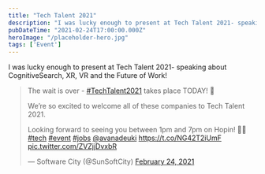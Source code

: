 ```yaml
---
title: "Tech Talent 2021"
description: "I was lucky enough to present at Tech Talent 2021- speaking about CognitiveSearch, XR, VR and the Future of Work!  > The wait is over - #TechTalent2021 [https://twitter.com/hashtag/TechTalent2021?src=hash&ref_src=twsrc%5Etfw] takes place TODAY! 🎉  We’re so excited to welcome all of these companies to Tech Talent 2021"
pubDateTime: "2021-02-24T17:00:00.000Z"
heroImage: "/placeholder-hero.jpg"
tags: ['Event']
---
```


I was lucky enough to present at Tech Talent 2021- speaking about CognitiveSearch, XR, VR and the Future of Work!


> The wait is over - [#TechTalent2021](https://twitter.com/hashtag/TechTalent2021?src=hash&ref_src=twsrc%5Etfw) takes place TODAY! 🎉  
>   
> We’re so excited to welcome all of these companies to Tech Talent 2021.   
>   
> Looking forward to seeing you between 1pm and 7pm on Hopin! 👩‍💻[#tech](https://twitter.com/hashtag/tech?src=hash&ref_src=twsrc%5Etfw) [#event](https://twitter.com/hashtag/event?src=hash&ref_src=twsrc%5Etfw) [#jobs](https://twitter.com/hashtag/jobs?src=hash&ref_src=twsrc%5Etfw) [@avanadeuki](https://twitter.com/avanadeuki?ref_src=twsrc%5Etfw) <https://t.co/NG42T2iUmF> [pic.twitter.com/ZVZjjDvxbR](https://t.co/ZVZjjDvxbR)
> 
> — Software City (@SunSoftCity) [February 24, 2021](https://twitter.com/SunSoftCity/status/1364485287355768832?ref_src=twsrc%5Etfw)



